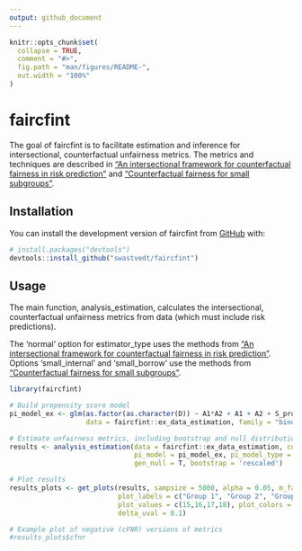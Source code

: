 ```yaml
---
output: github_document
---
```


<!-- README.md is generated from README.Rmd. Please edit that file -->

```r
knitr::opts_chunk$set(
  collapse = TRUE,
  comment = "#>",
  fig.path = "man/figures/README-",
  out.width = "100%"
)
```

# faircfint

<!-- badges: start -->
<!-- badges: end -->

The goal of faircfint is to facilitate estimation and inference for intersectional, counterfactual unfairness metrics. The metrics and techniques are described in ["An intersectional framework for counterfactual fairness in risk prediction"](https://doi.org/10.1093/biostatistics/kxad021) and ["Counterfactual fairness for small subgroups"](https://arxiv.org/abs/2310.19988).

## Installation

You can install the development version of faircfint from [GitHub](https://github.com/) with:

``` r
# install.packages("devtools")
devtools::install_github("swastvedt/faircfint")
```

## Usage

The main function, analysis_estimation, calculates the intersectional, counterfactual unfairness metrics from data (which must include risk predictions). 

The 'normal' option for estimator_type uses the methods from ["An intersectional framework for counterfactual fairness in risk prediction"](https://doi.org/10.1093/biostatistics/kxad021). Options 'small_internal' and 'small_borrow' use the methods from ["Counterfactual fairness for small subgroups"](https://arxiv.org/abs/2310.19988).

```r
library(faircfint)

# Build propensity score model
pi_model_ex <- glm(as.factor(as.character(D)) ~ A1*A2 + A1 + A2 + S_prob + X.1 + X.2 + X.3 + X.4, 
                   data = faircfint::ex_data_estimation, family = "binomial")

# Estimate unfairness metrics, including bootstrap and null distribution
results <- analysis_estimation(data = faircfint::ex_data_estimation, cutoff = 0.5, estimator_type = "normal",
                               pi_model = pi_model_ex, pi_model_type = "glm", pi_xvars = c("X.1", "X.2", "X.3", "X.4"),
                               gen_null = T, bootstrap = 'rescaled')

# Plot results
results_plots <- get_plots(results, sampsize = 5000, alpha = 0.05, m_factor = 0.75,
                           plot_labels = c("Group 1", "Group 2", "Group 3", "Group 4"),
                           plot_values = c(15,16,17,18), plot_colors = c("black", "gray", "red", "dodgerblue"),
                           delta_uval = 0.1)

# Example plot of negative (cFNR) versions of metrics
#results_plots$cfnr
```


<!-- You'll still need to render `README.Rmd` regularly, to keep `README.md` up-to-date. `devtools::build_readme()` is handy for this. You could also use GitHub Actions to re-render `README.Rmd` every time you push. An example workflow can be found here: <https://github.com/r-lib/actions/tree/v1/examples>. -->

